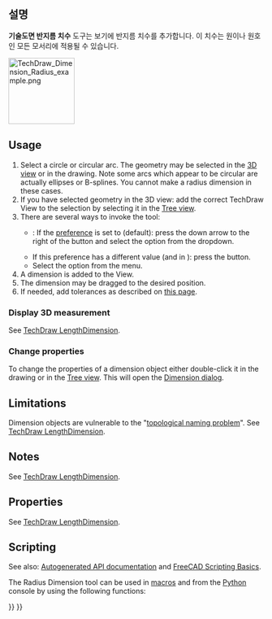 <languages/>

{{Docnav
|[[TechDraw_VerticalDimension/ko|수직 치수]]
|[[TechDraw_DiameterDimension/ko|기술도면 치수]]
|[[TechDraw_Workbench/ko|기술도면 작업대]]
|IconL=TechDraw_VerticalDimension.svg
|IconR=TechDraw_DiameterDimension.svg
|IconC=Workbench_TechDraw.svg
}}

{{GuiCommand
|Name=기술도면 반지름 치수
|MenuLocation=기술도면→ 치수→ 반지름 치수 삽입
|Workbenches=[[TechDraw_Workbench/ko|기술도면 작업대]]
|SeeAlso=[[TechDraw_DiameterDimension/ko|기술도면 지름 치수]]
}}

<span id="Description"></span>
==설명==

'''기술도면 반지름 치수''' 도구는 보기에 반지름 치수를 추가합니다. 이 치수는 원이나 원호인 모든 모서리에 적용될 수 있습니다.

[[Image:TechDraw_Dimension_Radius_example.png|130px]]
{{Caption|Measuring a circle, indicating the radius}}

==Usage==

# Select a circle or circular arc. The geometry may be selected in the [[3D_view|3D view]] or in the drawing. Note some arcs which appear to be circular are actually ellipses or B-splines. You cannot make a radius dimension in these cases.
# If you have selected geometry in the 3D view: add the correct TechDraw View to the selection by selecting it in the [[Tree_view|Tree view]].
# There are several ways to invoke the tool:
#* {{Version|1.0}}: If the {{MenuCommand|Dimensioning tools}} [[TechDraw_Preferences#Dimensions|preference]] is set to {{Value|Single tool}} (default): press the down arrow to the right of the {{Button|[[Image:TechDraw_Dimension.svg||x16px]][[Image:Toolbar_flyout_arrow.svg|x16px]]}} button and select the {{MenuCommand|[[Image:TechDraw_RadiusDimension.svg|16px]] Insert Radius Dimension}} option from the dropdown.
#* If this preference has a different value (and in {{VersionMinus|0.21}}): press the {{Button|[[Image:TechDraw_RadiusDimension.svg|16px]] [[TechDraw_RadiusDimension|Insert Radius Dimension]]}} button.
#* Select the {{MenuCommand|TechDraw → Dimensions → [[Image:TechDraw_RadiusDimension.svg|16px]] Insert Radius Dimension}} option from the menu.
# A dimension is added to the View.
# The dimension may be dragged to the desired position.
# If needed, add tolerances as described on [[TechDraw_Geometric_dimensioning_and_tolerancing#Tolerances|this page]].

===Display 3D measurement===

See [[TechDraw_LengthDimension#Display_3D_measurement|TechDraw LengthDimension]].

===Change properties===

To change the properties of a dimension object either double-click it in the drawing or in the [[Tree_view|Tree view]]. This will open the [[TechDraw_LengthDimension#Dimension_dialog|Dimension dialog]].

== Limitations ==

Dimension objects are vulnerable to the "[[Topological_naming_problem|topological naming problem]]". See [[TechDraw_LengthDimension|TechDraw LengthDimension]].

==Notes==

See [[TechDraw_LengthDimension#Notes|TechDraw LengthDimension]].

==Properties==

See [[TechDraw_LengthDimension#Properties|TechDraw LengthDimension]].

==Scripting==

See also: [https://freecad.github.io/SourceDoc/ Autogenerated API documentation] and [[FreeCAD_Scripting_Basics|FreeCAD Scripting Basics]].

The Radius Dimension tool can be used in [[Macros|macros]] and from the [[Python|Python]] console by using the following functions:

{{Code|code=
dim1 = FreeCAD.ActiveDocument.addObject("TechDraw::DrawViewDimension", "Dimension")
dim1.Type = "Radius"
dim1.References2D=[(view1, "Edge1")]
page.addView(dim1)
}}


{{Docnav
|[[TechDraw_VerticalDimension/ko|수직 치수]]
|[[TechDraw_DiameterDimension/ko|기술도면 치수]]
|[[TechDraw_Workbench/ko|기술도면 작업대]]
|IconL=TechDraw_VerticalDimension.svg
|IconR=TechDraw_DiameterDimension.svg
|IconC=Workbench_TechDraw.svg
}}

{{TechDraw Tools navi{{#translation:}}}}
{{Userdocnavi{{#translation:}}}}